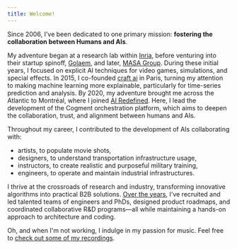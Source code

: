 ```yaml
---
title: Welcome!
---
```


Since 2006, I've been dedicated to one primary mission: **fostering the collaboration between Humans and AIs**.

My adventure began at a research lab within [Inria](https://inria.fr), before venturing into their startup spinoff, [Golaem](http://golaem.com), and later, [MASA Group](https://masasim.com). During these initial years, I focused on explicit AI techniques for video games, simulations, and special effects. In 2015, I co-founded [craft ai](https://craft.ai) in Paris, turning my attention to making machine learning more explainable, particularly for time-series prediction and analysis. By 2020, my adventure brought me across the Atlantic to Montréal, where I joined [AI Redefined](https://www.ai-r.com). Here, I lead the development of the Cogment orchestration platform, which aims to deepen the collaboration, trust, and alignment between humans and AIs.

Throughout my career, I contributed to the development of AIs collaborating with:

- artists, to populate movie shots,
- designers, to understand transportation infrastructure usage,
- instructors, to create realistic and purposeful military training,
- engineers, to operate and maintain industrial infrastructures.

I thrive at the crossroads of research and industry, transforming innovative algorithms into practical B2B solutions. [Over the years](/resume), I've recruited and led talented teams of engineers and PhDs, designed product roadmaps, and coordinated collaborative R&D programs—all while maintaining a hands-on approach to architecture and coding.

Oh, and when I'm not working, I indulge in my passion for music. Feel free to [check out some of my recordings](/music).
